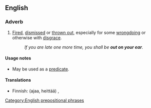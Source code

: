 ==English==

===Adverb===
{{head|en|adverb}}

# {{label|en|idiomatic}} [[fired|Fired]], [[dismissed]] or [[throw out|thrown out]], especially for some [[wrongdoing]] or otherwise with [[disgrace]].
#: ''If you are late one more time, you shall be '''out on your ear'''.''

====Usage notes====
* May be used as a [[predicate]].

====Translations====
{{trans-top|fired, dismissed}}
* Finnish: (ajaa, heittää) {{t+|fi|pellolle}}, {{t+|fi|erottaa}}
{{trans-mid}}
{{trans-bottom}}

[[Category:English prepositional phrases]]